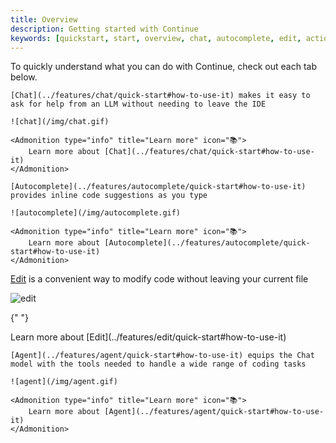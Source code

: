 ```yaml
---
title: Overview
description: Getting started with Continue
keywords: [quickstart, start, overview, chat, autocomplete, edit, actions]
---
```



To quickly understand what you can do with Continue, check out each tab below.

<Tabs>
  <TabItem value="chat" label="Chat">

    [Chat](../features/chat/quick-start#how-to-use-it) makes it easy to ask for help from an LLM without needing to leave the IDE

    ![chat](/img/chat.gif)

    <Admonition type="info" title="Learn more" icon="📚">
        Learn more about [Chat](../features/chat/quick-start#how-to-use-it)
    </Admonition>

  </TabItem>
  <TabItem value="autocomplete" label="Autocomplete">

    [Autocomplete](../features/autocomplete/quick-start#how-to-use-it) provides inline code suggestions as you type

    ![autocomplete](/img/autocomplete.gif)

    <Admonition type="info" title="Learn more" icon="📚">
        Learn more about [Autocomplete](../features/autocomplete/quick-start#how-to-use-it)
    </Admonition>

  </TabItem>

  <TabItem value="edit" label="Edit">

[Edit](../features/edit/quick-start#how-to-use-it) is a convenient way to modify code without leaving your current file

![edit](/img/edit.gif)

{" "}

<Admonition type="info" title="Learn more" icon="📚">
  Learn more about [Edit](../features/edit/quick-start#how-to-use-it)
</Admonition>

  </TabItem>

  <TabItem value="agent" label="Agent">

    [Agent](../features/agent/quick-start#how-to-use-it) equips the Chat model with the tools needed to handle a wide range of coding tasks

    ![agent](/img/agent.gif)

    <Admonition type="info" title="Learn more" icon="📚">
        Learn more about [Agent](../features/agent/quick-start#how-to-use-it)
    </Admonition>

  </TabItem>

</Tabs>
